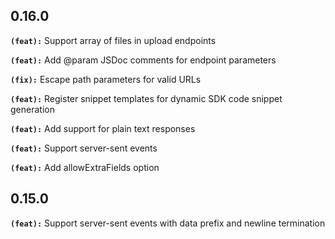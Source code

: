 ## 0.16.0
**`(feat):`** Support array of files in upload endpoints

**`(feat):`** Add @param JSDoc comments for endpoint parameters

**`(fix):`** Escape path parameters for valid URLs

**`(feat):`** Register snippet templates for dynamic SDK code snippet generation

**`(feat):`** Add support for plain text responses

**`(feat):`** Support server-sent events

**`(feat):`** Add allowExtraFields option

## 0.15.0
**`(feat):`** Support server-sent events with data prefix and newline termination

